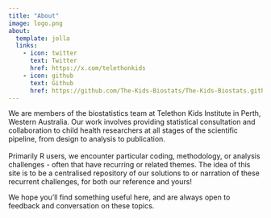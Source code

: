 ```yaml
---
title: "About"
image: logo.png
about:
  template: jolla
  links:
    - icon: twitter
      text: Twitter
      href: https://x.com/telethonkids
    - icon: github
      text: Github
      href: https://github.com/The-Kids-Biostats/The-Kids-Biostats.github.io
---
```


We are members of the biostatistics team at Telethon Kids Institute in Perth, Western Australia. Our work involves providing statistical consultation and collaboration to child health researchers at all stages of the scientific pipeline, from design to analysis to publication.\
\
Primarily R users, we encounter particular coding, methodology, or analysis challenges - often that have recurring or related themes. The idea of this site is to be a centralised repository of our solutions to or narration of these recurrent challenges, for both our reference and yours!

We hope you'll find something useful here, and are always open to feedback and conversation on these topics.
